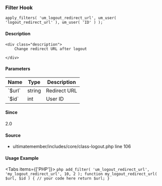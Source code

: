 
<UMBreadCrumb type="filter"/>

### Filter Hook    
    
```
apply_filters( 'um_logout_redirect_url', um_user( 'logout_redirect_url' ), um_user( 'ID' ) );
```

#### Description
    <div class="description">
        Change redirect URL after logout
 
    </div>

#### Parameters
            
<table className="table-auto mt-2 border dark:border-gray-500 p-5 text-sm text-left">
<thead>
<tr>
<th  className="px-3">Name</th>
<th  className="px-3">Type</th>
<th  className="px-3">Description</th>
</tr>
</thead>
<tbody>
               <tr >
               <td className="px-3 py-2">`$url`</td>
               <td className="px-3 py-2">string</td>
               <td className="px-3 py-2 text-sm">Redirect URL</td>
               </tr>
               <tr >
               <td className="px-3 py-2">`$id`</td>
               <td className="px-3 py-2">int</td>
               <td className="px-3 py-2 text-sm">User ID</td>
               </tr>
</tbody>
</table>

#### Since
<div class="description">
2.0
</div>

#### Source
  - <Link href="https://github.com/ultimatemember/ultimatemember/tree/2.5.0/includes/core/class-logout.php#L106">ultimatemember/includes/core/class-logout.php</Link> <Link href="https://github.com/ultimatemember/ultimatemember/tree/2.5.0/includes/core/class-logout.php#L106">line 106</Link>



#### Usage Example

<Tabs items={['PHP']}>
    <Tab>
    ```php
    add_filter( 'um_logout_redirect_url', 'my_logout_redirect_url', 10, 2 );
 function my_logout_redirect_url( $url, $id ) {
     // your code here
     return $url;
 }
    ```
    </Tab>
</Tabs>